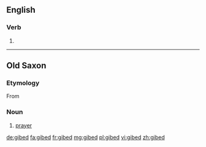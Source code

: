 {{also|ġibed}}
==English==

===Verb===
{{head|en}}

# {{en-past of|gibe}}

----

==Old Saxon==

===Etymology===
From {{prefix|gi|beda|lang=osx}}

===Noun===
{{osx-noun|g=n}}

# [[prayer]]

[[de:gibed]]
[[fa:gibed]]
[[fr:gibed]]
[[mg:gibed]]
[[pl:gibed]]
[[vi:gibed]]
[[zh:gibed]]